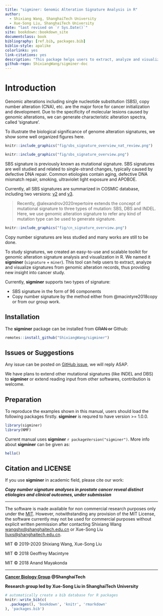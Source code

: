 ```yaml
--- 
title: "sigminer: Genomic Alteration Signature Analysis in R"
author:
  - Shixiang Wang, ShanghaiTech University
  - Xue-Song Liu, ShanghaiTech University
date: "last revised on `r Sys.Date()`"
site: bookdown::bookdown_site
documentclass: book
bibliography: [ref.bib, packages.bib]
biblio-style: apalike
colorlinks: yes
link-citations: yes
description: "This package helps users to extract, analyze and visualize signatures from genomic variation records, thus providing new insight into cancer study."
github-repo: ShixiangWang/sigminer-doc
---
```


# Introduction {-}

Genomic alterations including single nucleotide substitution (SBS),
copy number alteration (CNA), etc. are the major force for cancer
initialization and development. Due to the specificity of molecular
lesions caused by genomic alterations, we can generate characteristic
alteration spectra, called 'signature'. 

To illustrate the biological significance of genome alteration signatures, we show some
well organized figures here.

```r
knitr::include_graphics("fig/sbs_signature_overview_nat_review.png")
```

```r
knitr::include_graphics("fig/sbs_signature_overview.png")
```

SBS signature is previously known as mutational signature. SBS signatures are well studied and related to single-strand changes, typically caused by defective DNA repair.
Common etiologies contain aging, defective DNA mismatch repair, smoking, ultraviolet light exposure and APOBOE.

Currently, all SBS signatures are summarized in COSMIC database, including two versions: [v2](https://cancer.sanger.ac.uk/cosmic/signatures_v2) and [v3](https://cancer.sanger.ac.uk/cosmic/signatures/SBS/).

> Recently, @alexandrov2020repertoire extends the concept of mutational signature to three types of mutation: SBS, DBS and INDEL. Here, we use genomic alteration signature to refer any kind of mutation type can be used to generate signature.


```r
knitr::include_graphics("fig/cn_signature_overview.png")
```

Copy number signatures are less studied and many works are still to be done.


To study signatures, we created an easy-to-use and scalable toolkit for genomic alteration signature analysis and visualization in R. We named it **sigminer** (`signature` + `miner`). 
This tool can help users to extract, analyze and visualize signatures from genomic alteration records,
thus providing new insight into cancer study.

Currently, **sigminer** supports two types of signature:

- SBS signature in the form of 96 components
- Copy number signature by the method either from @macintyre2018copy or from our group work.


## Installation {-}

The **sigminer** package can be installed from ~~CRAN or~~ Github:

```r
remotes::install_github("ShixiangWang/sigminer")
```


## Issues or Suggestions  {-}

Any issue can be posted on [GitHub issue](https://github.com/ShixiangWang/sigminer/issues), we will reply ASAP.

We have plans to extend other mutational signatures (like INDEL and DBS) to **sigminer** or 
extend reading input from other softwares, contribution is welcome.


## Preparation {-}

To reproduce the examples shown in this manual, users should load the following packages firstly.
**sigminer** is requred to have version >= 1.0.0.

```r
library(sigminer)
library(NMF)
```

Current manual uses **sigminer** `r packageVersion("sigminer")`. More info about **sigminer** can be given as: 

```r
hello()
```


## Citation and LICENSE  {-}

If you use **sigminer** in academic field, please cite our work:

***Copy number signature analyses in prostate cancer reveal distinct etiologies and clinical outcomes, under submission***

***

The software is made available for non commercial research purposes only
under the [MIT](https://github.com/ShixiangWang/sigminer/blob/master/LICENSE.md). However, notwithstanding any provision of
the MIT License, the software currently may not be used for commercial
purposes without explicit written permission after contacting Shixiang
Wang <wangshx@shanghaitech.edu.cn> or Xue-Song Liu
<liuxs@shanghaitech.edu.cn>.

MIT © 2019-2020 Shixiang Wang, Xue-Song Liu

MIT © 2018 Geoffrey Macintyre

MIT © 2018 Anand Mayakonda

-----

**[Cancer Biology Group](https://github.com/XSLiuLab) \@ShanghaiTech**

**Research group led by Xue-Song Liu in ShanghaiTech University**


```r
# automatically create a bib database for R packages
knitr::write_bib(c(
  .packages(), 'bookdown', 'knitr', 'rmarkdown'
), 'packages.bib')
```
